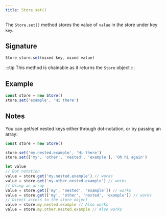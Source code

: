```yaml
---
title: Store.set()
---
```


The `Store.set()` method stores the value of `value` in the store under key
`key`.

## Signature

```js
Store store.set(mixed key, mixed value)
```

:::tip
This method is chainable as it returns the `Store` object
:::

## Example

```js
const store = new Store()
store.set('example', 'Hi there')
```

## Notes

You can get/set nested keys either through dot-notation, or by passing an
array:

```js
const store = new Store()

store.set('my.nested.example', 'Hi there')
store.set(['my', 'other', 'nested', 'example'], 'Oh hi again')

let value
// Dot notation
value = store.get('my.nested.example') // works
value = store.get('my.other.nested.example') // works
// Using an array
value = store.get(['my', 'nested', 'example']) // works
value = store.get(['my', 'other', 'nested', 'example']) // works
// Direct access to the store object
value = store.my.nested.example // Also works
value = store.my.other.nested.example // Also works
```
